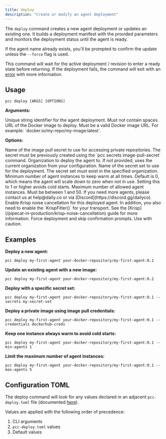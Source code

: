 ```yaml
---
title: deploy
description: "Create or modify an agent deployment"
---
```


The `deploy` command creates a new agent deployment or updates an existing one. It builds a deployment manifest with the provided parameters and monitors the deployment status until the agent is ready.

If the agent name already exists, you'll be prompted to confirm the update unless the `--force` flag is used.

This command will wait for the active deployment / revision to enter a ready state before returning. If the deployment fails, the command will exit with an [error](/agents/error-codes) with more information.

## Usage

```shell
pcc deploy [ARGS] [OPTIONS]
```

**Arguments:**

<ParamField path="agent-name" type="string" required>
  Unique string identifier for the agent deployment. Must not contain spaces.
</ParamField>

<ParamField path="image" type="string" required>
  URL of the Docker image to deploy. Must be a valid Docker image URL. For
  example: `docker.io/my-repo/my-image:latest`.
</ParamField>

**Options:**

<ParamField path="--credentials / -c" type="string">
  Name of the image pull secret to use for accessing private repositories. The
  secret must be previously created using the `pcc secrets image-pull-secret`
  command.
</ParamField>

<ParamField path="--organization / -o" type="string">
  Organization to deploy the agent to. If not provided, uses the current
  organization from your configuration.
</ParamField>

<ParamField path="--secrets / -s" type="string">
  Name of the secret set to use for the deployment. The secret set must exist in
  the specified organization.
</ParamField>

<ParamField path="--min-agents / -min" type="number" default="0">
  Minimum number of agent instances to keep warm at all times. Default is 0,
  which means the agent will scale down to zero when not in use. Setting this to
  1 or higher avoids cold starts.
</ParamField>

<ParamField path="--max-agents / -max" type="number" default="50">
  Maximum number of allowed agent instances. Must be between 1 and 50. If you
  need more agents, please contact us at help@daily.co or via
  [Discord](https://discord.gg/dailyco).
</ParamField>

<ParamField path="--enable-krisp / -krisp" type="boolean" default="false">
  Enable Krisp noise cancellation for this deployed agent. In addition, you also
  need to enable the `KrispFilter()` for your transport. See the
  [Krisp](/pipecat-in-production/krisp-noise-cancellation) guide for more
  information.
</ParamField>

<ParamField path="--force / -f" type="boolean" default="false">
  Force deployment and skip confirmation prompts. Use with caution.
</ParamField>

## Examples

**Deploy a new agent:**

```shell
pcc deploy my-first-agent your-docker-repository/my-first-agent:0.1
```

**Update an existing agent with a new image:**

```shell
pcc deploy my-first-agent your-docker-repository/my-first-agent:0.2
```

**Deploy with a specific secret set:**

```shell
pcc deploy my-first-agent your-docker-repository/my-first-agent:0.1 --secrets my-secret-set
```

**Deploy a private image using image pull credentials:**

```shell
pcc deploy my-first-agent your-docker-repository/my-first-agent:0.1 --credentials dockerhub-creds
```

**Keep one instance always warm to avoid cold starts:**

```shell
pcc deploy my-first-agent your-docker-repository/my-first-agent:0.1 --min-agents 1
```

**Limit the maximum number of agent instances:**

```shell
pcc deploy my-first-agent your-docker-repository/my-first-agent:0.1 --max-agents 5
```

## Configuration TOML

The deploy command will look for any values declared in an adjacent `pcc-deploy.toml` file (documented [here](/agents/deploy#using-pcc-deploy-toml)).

Values are applied with the following order of precedence:

1. CLI arguments
2. `pcc-deploy.toml` values
3. Default values
